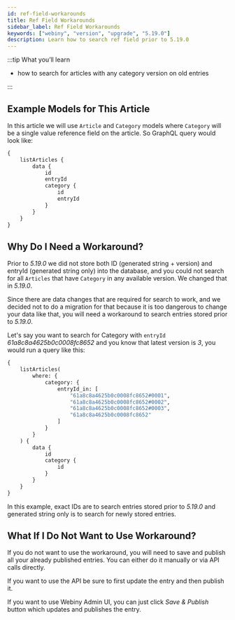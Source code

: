 ```yaml
---
id: ref-field-workarounds
title: Ref Field Workarounds
sidebar_label: Ref Field Workarounds
keywords: ["webiny", "version", "upgrade", "5.19.0"]
description: Learn how to search ref field prior to 5.19.0
---
```


:::tip What you’ll learn

- how to search for articles with any category version on old entries

:::

## Example Models for This Article

In this article we will use `Article` and `Category` models where `Category` will be a single value reference field on the article.
So GraphQL query would look like:


```graphql
{
	listArticles {
		data {
			id
			entryId
			category {
				id
				entryId
			}
		}
	}
}
```


## Why Do I Need a Workaround?

Prior to *5.19.0* we did not store both ID (generated string + version) and entryId (generated string only) into the database, and you could not search for all `Articles` that have `Category` in any available version.
We changed that in *5.19.0*.

Since there are data changes that are required for search to work, and we decided not to do a migration for that because it is too dangerous to change your data like that, you will need a workaround to search entries stored prior to *5.19.0*.

Let's say you want to search for Category with `entryId` *61a8c8a4625b0c0008fc8652* and you know that latest version is *3*, you would run a query like this:

```graphql
{
	listArticles(
		where: {
			category: {
				entryId_in: [
					"61a8c8a4625b0c0008fc8652#0001",
					"61a8c8a4625b0c0008fc8652#0002",
					"61a8c8a4625b0c0008fc8652#0003",
					"61a8c8a4625b0c0008fc8652"
				]
			}
		}
	) {
		data {
			id
			category {
				id
			}
		}
	}
}
```
In this example, exact IDs are to search entries stored prior to *5.19.0* and generated string only is to search for newly stored entries.

## What If I Do Not Want to Use Workaround?

If you do not want to use the workaround, you will need to save and publish all your already published entries.
You can either do it manually or via API calls directly.

If you want to use the API be sure to first update the entry and then publish it.

If you want to use Webiny Admin UI, you can just click *Save & Publish* button which updates and publishes the entry.